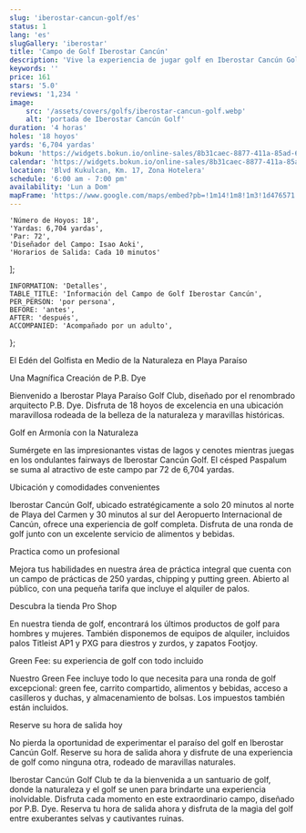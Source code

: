 ```yaml
---
slug: 'iberostar-cancun-golf/es'
status: 1
lang: 'es'
slugGallery: 'iberostar'
title: 'Campo de Golf Iberostar Cancún'
description: 'Vive la experiencia de jugar golf en Iberostar Cancún Golf, un campo diseñado por P.B. Dye rodeado de selvas exuberantes y ruinas antiguas.'
keywords: ''
price: 161
stars: '5.0'
reviews: '1,234 '
image:
    src: '/assets/covers/golfs/iberostar-cancun-golf.webp'
    alt: 'portada de Iberostar Cancún Golf'
duration: '4 horas'
holes: '18 hoyos'
yards: '6,704 yardas'
bokun: 'https://widgets.bokun.io/online-sales/8b31caec-8877-411a-85ad-682828170619/experience/782388?partialView=1'
calendar: 'https://widgets.bokun.io/online-sales/8b31caec-8877-411a-85ad-682828170619/experience-calendar/782388'
location: 'Blvd Kukulcan, Km. 17, Zona Hotelera'
schedule: '6:00 am - 7:00 pm'
availability: 'Lun a Dom'
mapFrame: 'https://www.google.com/maps/embed?pb=!1m14!1m8!1m3!1d476571.79371957784!2d-86.780642!3d21.063988!3m2!1i1024!2i768!4f13.1!3m3!1m2!1s0x8f4c29d3580af9a1%3A0xeb14d07226417a00!2sIberostar%20Golf%20Club%20Canc%C3%BAn!5e0!3m2!1ses-419!2sus!4v1703702598343!5m2!1ses-419!2sus'
---
```



    'Número de Hoyos: 18',
    'Yardas: 6,704 yardas',
    'Par: 72',
    'Diseñador del Campo: Isao Aoki',
    'Horarios de Salida: Cada 10 minutos'
];

    INFORMATION: 'Detalles',
    TABLE_TITLE: 'Información del Campo de Golf Iberostar Cancún',
    PER_PERSON: 'por persona',
    BEFORE: 'antes',
    AFTER: 'después',
    ACCOMPANIED: 'Acompañado por un adulto',
};

<ShouldKnow shouldKnow={shouldKnow} />

<IberostarPrices i18n={titles} />

<TagH2>El Edén del Golfista en Medio de la Naturaleza en Playa Paraíso </TagH2>

<TagH3>Una Magnífica Creación de P.B. Dye </TagH3>

<TagP>Bienvenido a Iberostar Playa Paraíso Golf Club, diseñado por el renombrado arquitecto P.B. Dye. Disfruta de 18 hoyos de excelencia en una ubicación maravillosa rodeada de la belleza de la naturaleza y maravillas históricas. </TagP>

<TagH3>Golf en Armonía con la Naturaleza </TagH3>

<TagP>Sumérgete en las impresionantes vistas de lagos y cenotes mientras juegas en los ondulantes fairways de Iberostar Cancún Golf. El césped Paspalum se suma al atractivo de este campo par 72 de 6,704 yardas. </TagP>

<TagH3>Ubicación y comodidades convenientes </TagH3>

<TagP>Iberostar Cancún Golf, ubicado estratégicamente a solo 20 minutos al norte de Playa del Carmen y 30 minutos al sur del Aeropuerto Internacional de Cancún, ofrece una experiencia de golf completa. Disfruta de una ronda de golf junto con un excelente servicio de alimentos y bebidas. </TagP>

<TagH4>Practica como un profesional </TagH4>

<TagP>Mejora tus habilidades en nuestra área de práctica integral que cuenta con un campo de prácticas de 250 yardas, chipping y putting green. Abierto al público, con una pequeña tarifa que incluye el alquiler de palos. </TagP>

<TagH4>Descubra la tienda Pro Shop </TagH4>

<TagP>En nuestra tienda de golf, encontrará los últimos productos de golf para hombres y mujeres. También disponemos de equipos de alquiler, incluidos palos Titleist AP1 y PXG para diestros y zurdos, y zapatos Footjoy. </TagP>

<TagH4>Green Fee: su experiencia de golf con todo incluido </TagH4>

<TagP>Nuestro Green Fee incluye todo lo que necesita para una ronda de golf excepcional: green fee, carrito compartido, alimentos y bebidas, acceso a casilleros y duchas, y almacenamiento de bolsas. Los impuestos también están incluidos. </TagP>

<TagH4>Reserve su hora de salida hoy </TagH4>

<TagP>No pierda la oportunidad de experimentar el paraíso del golf en Iberostar Cancún Golf. Reserve su hora de salida ahora y disfrute de una experiencia de golf como ninguna otra, rodeado de maravillas naturales. </TagP>

<TagP>Iberostar Cancún Golf Club te da la bienvenida a un santuario de golf, donde la naturaleza y el golf se unen para brindarte una experiencia inolvidable. Disfruta cada momento en este extraordinario campo, diseñado por P.B. Dye. Reserva tu hora de salida ahora y disfruta de la magia del golf entre exuberantes selvas y cautivantes ruinas. </TagP>